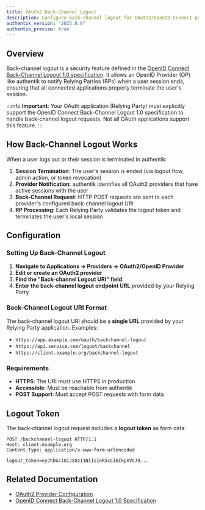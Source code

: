 ```yaml
---
title: OAuth2 Back-Channel Logout
description: Configure back-channel logout for OAuth2/OpenID Connect providers
authentik_version: "2025.8.0"
authentik_preview: true
---
```


## Overview

Back-channel logout is a security feature defined in the [OpenID Connect Back-Channel Logout 1.0 specification](https://openid.net/specs/openid-connect-backchannel-1_0.html). It allows an OpenID Provider (OP) like authentik to notify Relying Parties (RPs) when a user session ends, ensuring that all connected applications properly terminate the user's session.

:::info
**Important**: Your OAuth application (Relying Party) must explicitly support the OpenID Connect Back-Channel Logout 1.0 specification to handle back-channel logout requests. Not all OAuth applications support this feature.
:::

## How Back-Channel Logout Works

When a user logs out or their session is terminated in authentik:

1. **Session Termination**: The user's session is ended (via logout flow, admin action, or token revocation)
2. **Provider Notification**: authentik identifies all OAuth2 providers that have active sessions with the user
3. **Back-Channel Request**: HTTP POST requests are sent to each provider's configured back-channel logout URI
4. **RP Processing**: Each Relying Party validates the logout token and terminates the user's local session

## Configuration

### Setting Up Back-Channel Logout

1. **Navigate to Applications → Providers → OAuth2/OpenID Provider**
2. **Edit or create an OAuth2 provider**
3. **Find the "Back-channel Logout URI" field**
4. **Enter the back-channel logout endpoint URL** provided by your Relying Party

### Back-Channel Logout URI Format

The back-channel logout URI should be a **single URL** provided by your Relying Party application. Examples:

- `https://app.example.com/oauth/backchannel-logout`
- `https://api.service.com/logout/backchannel`
- `https://client.example.org/backchannel-logout`

### Requirements

- **HTTPS**: The URI must use HTTPS in production
- **Accessible**: Must be reachable from authentik
- **POST Support**: Must accept POST requests with form data

## Logout Token

The back-channel logout request includes a **logout token** as form data:

```http
POST /backchannel-logout HTTP/1.1
Host: client.example.org
Content-Type: application/x-www-form-urlencoded

logout_token=eyJhbGciOiJSUzI1NiIsInR5cCI6IkpXVCJ9...
```

## Related Documentation

- [OAuth2 Provider Configuration](./index.mdx)
- [OpenID Connect Back-Channel Logout 1.0 Specification](https://openid.net/specs/openid-connect-backchannel-1_0.html)
